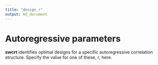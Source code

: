 ```yaml
---
title: "design_r"
output: md_document
---
```


# Autoregressive parameters

__swcrt__ identifies optimal designs for a specific autoregressive correlation structure.
Specify the value for one of these, $r$, here.